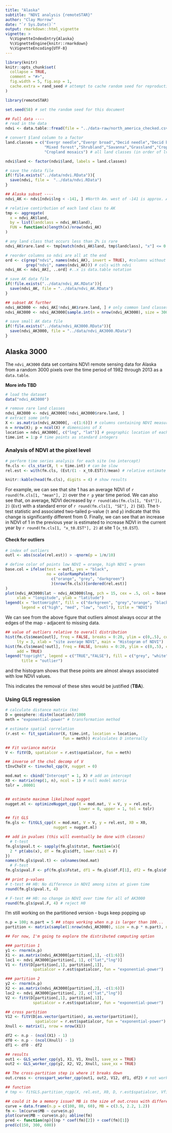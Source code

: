 ```yaml
---
title: "Alaska"
subtitle: "NDVI analysis {remoteSTAR}"
author: "Clay Morrow"
date: "`r Sys.Date()`"
output: rmarkdown::html_vignette
vignette: >
  %\VignetteIndexEntry{Alaska}
  %\VignetteEngine{knitr::rmarkdown}
  %\VignetteEncoding{UTF-8}
---
```


```r
library(knitr)
knitr::opts_chunk$set(
  collapse = TRUE,
  comment = "#>", 
  fig.width = 5, fig.asp = 1,
  cache.extra = rand_seed # attempt to cache random seed for reproduction 
)
```

```r
library(remoteSTAR)
```

```r
set.seed(58) # set the random seed for this document
```

```r
## Full data ----
# read in the data
ndvi <- data.table::fread(file = "../data-raw/north_america_checked.csv")

# convert $land column to a factor
land.classes = c("Evergr needle","Evergr broad","Decid needle","Decid broad",
                 "Mixed forest","Shrubland","Savanna","Grassland","Cropland",
                 "Cropland mosaics") # all land classes (in order of lvs)

ndvi$land <- factor(ndvi$land, labels = land.classes)

# save the rdata file
if(!file.exists("../data/ndvi.RData")){
  save(ndvi, file =  "../data/ndvi.RData")
}

## Alaska subset ----
ndvi_AK <- ndvi[ndvi$lng < -141, ] #North Am. west of -141 is approx. AK

# relative contirbution of each land class to AK
tmp <- aggregate(
  x = ndvi_AK$land,
  by = list(landclass = ndvi_AK$land),
  FUN = function(x)length(x)/nrow(ndvi_AK)
)

# any land class that occurs less than 2% is rare
ndvi_AK$rare.land <- tmp[match(ndvi_AK$land, tmp$landclass), "x"] <= 0.02

# reorder columns so ndvi are all at the end
ord <- c(grep("ndvi", names(ndvi_AK), invert = TRUE), #columns without 'ndvi'
         grep("ndvi", names(ndvi_AK))) # cols with ndvi
ndvi_AK <- ndvi_AK[, ..ord] #..x is data.table notation

# save AK data file
if(!file.exists("../data/ndvi_AK.RData")){
  save(ndvi_AK, file = "../data/ndvi_AK.RData")
}

## subset AK further
ndvi_AK3000 <- ndvi_AK[!ndvi_AK$rare.land, ] # only common land classes
ndvi_AK3000 <- ndvi_AK3000[sample.int(n = nrow(ndvi_AK3000), size = 3000), ] # 3000 pts

# save small AK data file
if(!file.exists("../data/ndvi_AK3000.RData")){
  save(ndvi_AK3000, file = "../data/ndvi_AK3000.RData")
}
```

## Alaska 3000

The `ndvi_AK3000` data set contains NDVI remote sensing data for Alaska from a 
random 3000 pixels over the time period of 1982 through 2013 as a `data.table`.

**More info TBD**

```r
# load the dataset
data("ndvi_AK3000")

# remove rare land classes
ndvi_AK3000 <- ndvi_AK3000[!ndvi_AK3000$rare.land, ]
# extract some info
X <- as.matrix(ndvi_AK3000[, -c(1:6)]) # columns containing NDVI measurements
n = nrow(X); p = ncol(X) # dimensions of X
location = ndvi_AK3000[, c("lng", "lat")] # geographic location of each site
time.int = 1:p # time points as standard integers
```

### Analysis of NDVI at the pixel level

```r
# perform time series analysis for each site (no intercept)
fm.cls <- cls_star(X, t = time.int) # can be slow
rel.est <- with(fm.cls, (Est/(1 - x_t0.EST))/mean) # relative estimate

knitr::kable(head(fm.cls), digits = 4) # show results
```

For example, we can see that site 1 has an average NDVI of 
`r round(fm.cls[1, "mean"], 2)` over the `r p` year time period. We can also 
see that, on average, NDVI decreased by `r round(abs(fm.cls[1, "Est"]), 2)` 
(`Est`) with a standard error of `r round(fm.cls[1, "SE"], 2)` (`SE`). The 
t-test statistic and associated two-tailed p-value (`t` and `p`) indicate that
this change is significantly different from 0. Finally, we can see that an 
increase in NDVI of 1 in the previous year is estimated to increase NDVI in 
the current year by `r round(fm.cls[1, "x_t0.EST"], 2)` at site 1 (`x_t0.EST`).

#### Check for outliers

```r
# index of outliers
outl <- abs(scale(rel.est)) > -qnorm(p = 1/n/10)

# define color of points low NDVI = orange, high NDVI = green
base.col = ifelse(test = outl, yes = "black",
                  no = colorRampPalette(
                    c("orange", "grey", "darkgreen")
                    )(nrow(fm.cls))[ordered(rel.est)]
)
plot(ndvi_AK3000$lat ~ ndvi_AK3000$lng, pch = 15, cex = .5, col = base.col,
     xlab = "longitude", ylab = "latitude")
legend(x = "bottomright", fill = c("darkgreen", "grey","orange", "black"),
       legend = c("high", "med", "low", "outl"), title = "NDVI")
```

We can see from the above figure that outliers almost always occur at the edges of
the map - adjacent to missing data. 

```r
## value of outliers relative to overall distribution
hist(fm.cls$mean[outl], freq = FALSE, breaks = 0:20, ylim = c(0,.5), col = "grey",
     lty = 3, xlab = "site average NDVI", main = "Histogram of NDVI")
hist(fm.cls$mean[!outl], freq = FALSE, breaks = 0:20, ylim = c(0,.5), col = NULL,
     add = TRUE)
legend("topright", legend = c("TRUE","FALSE"), fill = c("grey", "white"),
       title = "outlier")
```

and the histogram shows that these points are almost always associated with low NDVI values. 

This indicates the removal of these sites would be justified (**TBA**). 


### Using GLS regression

```r
# calculate distance matrix (km)
D = geosphere::distm(location)/1000
meth = "exponential-power" # transformation method

# estimate spatial correlation
(r.est <- fit_spatialcor(X, time.int, location = location, 
                         fun = meth)) #calculates D internally
```

```r
## Fit variance matrix
V <- fitV(D, spatialcor = r.est$spatialcor, fun = meth)

## inverse of the chol decomp of V
tInvCholV <- tinvchol_cpp(V, nugget = 0)

mod.mat <- cbind("Intercept" = 1, X) # add an intercept
X0 <- matrix(rep(1, n), ncol = 1) # null model matrix
tolr = .00001


## estimate maximum likelihood nugget
nugget.ml <- optimizeNugget_cpp(X = mod.mat, V = V, y = rel.est,
                                lower = 0, upper = 1, tol = tolr)

## fit GLS 
fm.gls <- fitGLS_cpp(X = mod.mat, V = V, y = rel.est, X0 = X0,
                     nugget = nugget.ml)

## add in pvalues (this will eventually be done with classes)
  # t-test
fm.gls$pval.t <- sapply(fm.gls$tstat, function(x){
  2 * pt(abs(x), df = fm.gls$dft, lower.tail = F)
})
names(fm.gls$pval.t) <- colnames(mod.mat)
  # F-test
fm.gls$pval.F <- pf(fm.gls$Fstat, df1 = fm.gls$df.F[1], df2 = fm.gls$df.F[2], lower.tail = F)

## print p-values
# t-test ## H0: No difference in NDVI among sites at given time
round(fm.gls$pval.t, 4) 

# F-test ## H0: no change in NDVI over time for all of AK3000
round(fm.gls$pval.F, 4) # reject H0
```

I'm still working on the partitioned version - bugs keep popping up

```r
n.p = 100; n.part = 5 ## stops working when n.p is larger than 100... 
partition <- matrix(sample(1:nrow(ndvi_AK3000), size = n.p * n.part), ncol = n.part)

## For now, I'm going to explore the distributed computing option

### partition 1
y1 <- rnorm(n.p)
X1 <- as.matrix(ndvi_AK3000[partition[,1], -c(1:6)])
loc1 <- ndvi_AK3000[partition[, 1], c("lat","lng")]
V1 <- fitV(D[partition[,1], partition[,1]],
            spatialcor = r.est$spatialcor, fun = "exponential-power")

### partition 2
y2 <- rnorm(n.p)
X2 <- as.matrix(ndvi_AK3000[partition[,2], -c(1:6)])
loc2 <- ndvi_AK3000[partition[, 2], c("lat","lng")]
V2 <- fitV(D[partition[,1], partition[,1]],
            spatialcor = r.est$spatialcor, fun = "exponential-power")

## cross partition
V12 <- fitV(D[as.vector(partition), as.vector(partition)],
             spatialcor = r.est$spatialcor, fun = "exponential-power")
Xnull <- matrix(1, nrow = nrow(X1))

df2 <- n.p - (ncol(X1) - 1)
df0 <- n.p - (ncol(Xnull) - 1)
df1 <- df0 - df2

## results
out1 <- GLS_worker_cpp(y1, X1, V1, Xnull, save_xx = TRUE)
out2 <- GLS_worker_cpp(y2, X2, V2, Xnull, save_xx = TRUE)

## The cross-partition step is where it breaks down
out.cross <- crosspart_worker_cpp(out1, out2, V12, df1, df2) # not working yet

## function
# tmp <- fitGLS.partition_rcpp(X, rel.est, X0, D, r.est$spatialcor, Vfit.fun = meth, npart = 5, mincross = 4, nug.int = c(0,1), nug.tol = tolr)

## could it be a memory issue? MB is the size of out.cross with different n.p values
curve = data.frame(n.p = c(100, 80, 60), MB = c(3.5, 2.2, 1.2))
fm <- lm(curve$MB ~ curve$n.p)
plot(curve$MB ~ curve$n.p); abline(fm)
pred <- function(np){(np * coef(fm)[2]) + coef(fm)[1]}
pred(c(150, 300, 600))
```

